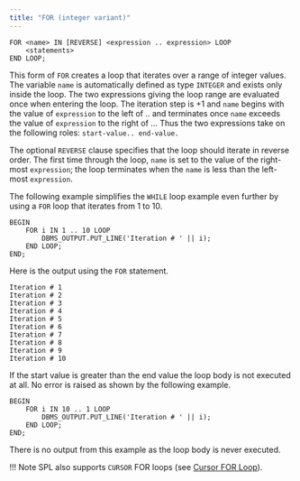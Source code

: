 ```yaml
---
title: "FOR (integer variant)"
---
```


<div id="for_integer_variant" class="registered_link"></div>

```text
FOR <name> IN [REVERSE] <expression .. expression> LOOP
    <statements>
END LOOP;
```

This form of `FOR` creates a loop that iterates over a range of integer values. The variable `name` is automatically defined as type `INTEGER` and exists only inside the loop. The two expressions giving the loop range are evaluated once when entering the loop. The iteration step is +1 and `name` begins with the value of `expression` to the left of .. and terminates once `name` exceeds the value of `expression` to the right of ... Thus the two expressions take on the following roles: `start-value.. end-value.`

The optional `REVERSE` clause specifies that the loop should iterate in reverse order. The first time through the loop, `name` is set to the value of the right-most `expression`; the loop terminates when the `name` is less than the left-most `expression`.

The following example simplifies the `WHILE` loop example even further by using a `FOR` loop that iterates from 1 to 10.

```text
BEGIN
    FOR i IN 1 .. 10 LOOP
        DBMS_OUTPUT.PUT_LINE('Iteration # ' || i);
    END LOOP;
END;
```

Here is the output using the `FOR` statement.

```text
Iteration # 1
Iteration # 2
Iteration # 3
Iteration # 4
Iteration # 5
Iteration # 6
Iteration # 7
Iteration # 8
Iteration # 9
Iteration # 10
```

If the start value is greater than the end value the loop body is not executed at all. No error is raised as shown by the following example.

```text
BEGIN
    FOR i IN 10 .. 1 LOOP
        DBMS_OUTPUT.PUT_LINE('Iteration # ' || i);
    END LOOP;
END;
```

There is no output from this example as the loop body is never executed.

!!! Note
    SPL also supports `CURSOR` FOR loops (see [Cursor FOR Loop](../../08_static_cursors/07_cursor_for_loop/#cursor_for_loop)).
